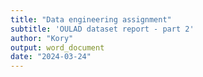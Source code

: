 ---
title: "Data engineering assignment"
subtitle: 'OULAD dataset report - part 2'
author: "Kory"
output: word_document
date: "2024-03-24"
---
